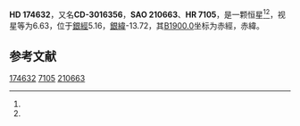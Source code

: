 {{Starbox begin
| name = HD 174632
}}
{{Starbox observe
| epoch = [[J2000.0|J2000.0]]
| constell = {{星座名待查}}<ref name=SIMBAD>{{cite web
 | url=http://simbad.u-strasbg.fr/simbad/sim-id?Ident=HR+7105
 | title=Pulsating variable Star
 | publisher=Centre de Données astronomiques de Strasbourg
 | work=SIMBAD
 | accessdate=2012-07-13
 | archive-date=2016-03-18
 | archive-url=https://web.archive.org/web/20160318075929/http://simbad.u-strasbg.fr/simbad/sim-id?Ident=HR+7105
 | dead-url=no
 }}</ref><ref name=DATA>{{cite web
 | url=http://vizier.u-strasbg.fr/viz-bin/VizieR-5?-out.add=.&-source=5050&-corr=PK=HR&-out.max=9999&HR=7105
 | title=VizieR Detailed Page
 | accessdate=2012-07-13
 | archive-date=2019-02-16
 | archive-url=https://web.archive.org/web/20190216092635/http://vizier.u-strasbg.fr/viz-bin/VizieR-5?-out.add=.&-source=5050&-corr=PK=HR&-out.max=9999&HR=7105
 | dead-url=no
 }}</ref>
| 星官 = 
| ra = {{RA|18|52|41.7}}<ref name=SIMBAD /><ref name=DATA />
| dec = {{DEC|-30|44|3}}<ref name=SIMBAD /><ref name=DATA />
| appmag_v = 6.63<ref name=SIMBAD /><ref name=DATA />
}}
{{Starbox character
| class = B8V<ref name=SIMBAD /><ref name=DATA />
| b-v = -0.05<ref name=SIMBAD /><ref name=DATA />
| u-b = -0.27<ref name=SIMBAD /><ref name=DATA />
| r-i = <ref name=SIMBAD /><ref name=DATA />
| variable = 
}}
{{Starbox astrometry
| radial_v = -0.27
| prop_mo_ra = -50
| parallax = 
| p_error = 
}}
{{Starbox catalog
| names =CD-3016356，[[SAO星表|SAO]] 210663，[[HD星表|HD]] 174632，[[HR星表|HR]] 7105}}
{{Starbox reference |Simbad=HR+7105}}
{{Starbox end}}

'''HD 174632'''，又名'''CD-3016356'''，'''SAO 210663'''、'''HR 7105'''，是一颗恒星<ref name=SIMBAD /><ref name=DATA />，视星等为6.63，位于[[銀道座標系|銀經]]5.16，[[銀道座標系|銀緯]]-13.72，其[[B1900.0|B1900.0]]坐标为赤經{{RA|18|46|16.4}}，赤緯{{DEC|-30|-13.72|10}}。

== 参考文献 ==
{{reflist}}

{{star-stub}}

[[Category:HD和HDE天體|174632]]
[[Category:HR天體|7105]]
[[Category:SAO天體|210663]]